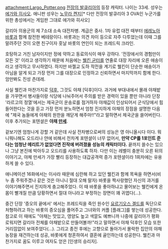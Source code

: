 attachment:Largo_Potter.png
[[전장의 발큐리아]]의 등장 캐릭터. 나이는 33세. 성우는 [[에가와 히사오]]. 애니판 성우는 [[노무라 켄지]][* 다만 전장의 발큐리아 3 OVA인 누군가를 위한 총성에서는 게임판 그대로 에가와 히사오]

갈리아 의용군의 제 7소대 소속 대전차병. 계급은 중사. 1차 유럽 대전 때부터 [[에레노아 바롯]]과 함께 참전한 베테랑이다. 바롯과는 의견 차이 등으로 자주 다투었는데 이때 그를 말려주던 것이 오랜 친구이자 훗날 바롯의 연인이 되는 프레드릭 크라인.

호탕하고 거친 남자이지만 정에 약하고 동료의식이 매우 강하다. '전장에서의 경험만이 모든 것' 이라고 생각하기 때문에 처음에는 [[웰킨 균터]]를 연줄로 대장 자리에 오른 애송이라고 생각하고 무시하였다. 하지만 바젤교 도하 작전을 계기로 웰킨이 단순한 애송이가 아님을 알게 되고 가장 먼저 그를 대장으로 인정하고 신뢰하면서 마지막까지 함께 한다. 암만봐도 진성 츤데레.

사실 웰킨과 마찬가지로 [[덕후]], 그것도 야채 [덕후]이다. 과거에 부대내에서 몰래 야채밭을 가꾸면서 병사들이랑 식당에 나눠주어서 주의를 받은 경력이 있을 뿐만 아니라 단장 '라르고의 정열'에서는 제국군이 운송로를 점거하자 야채값이 인상되어서 군식당에서 힘들어한다는 것을 듣고 가장 먼저 분노하면서 엄청 진지하게 야채의 장점을 설명한 다음에 "제국 놈들에게 야채의 원한을 깨닫게 해주마!!"라고 말하면서 제국군을 쓸어버린다. 이후 추가되는 포텐셜은 '''야채 [[만세]]'''.

겉보기엔 엄청나게 강할 거 같은데 사실 전차병으로써의 성능은 영 아니올시다 이다. 뭐니뭐니해도 오드리나 얀에 비해서 전차계 포텐셜이 너무 없어서, '''만약 CP를 1포인트 준다는 엄청난 메리트가 없었다면 진작에 버려졌을 성능의 캐릭터이다.'''  끝까지 쓸수는 있으나 그냥 본진에 박아두고 오드리를 사용하도록 하자. 다만 이는 레벨이 충분히 오른 뒤의 이야기고, 야체 만세가 가장 빨리 등장하는 대갑공격력 증가 포텐셜이라 1회차에는 유용하게 쓸 수 있다.

애니메이션 16화에서는 이사라 때문에 심란해 하고 있던 웰킨과 함께 목욕을 하면서(비누 좀 주워주겠나 같은 것은 아니니 절대 오해 말자) 바롯을 짝사랑했던 자신의 과거를 이야기해주면서 진지하게 충고해주었다. 이 때 바롯을 좋아하냐고 물어보는 웰킨에게 온몸이 빨개질 만큼 당황하면서 절대 아니라고 부정하는 장면이 꽤 귀엽다(…).

중간 단장 '증오의 끝에서' 에서는 프레드릭을 죽인 원수인 [[요르기오스 겔드]]를 독단으로 처형하려고 하는 바롯의 증오심을 풀어주고 그녀와의 커플 [플래그]를 쌓는데 성공한다. 참고로 이 때에도 "야채는 맛있고, 영양도 높고 색깔도 예쁘니까 나중에 갈리아가 평화로워지면 갈리아 전체를 야채밭으로 만들어볼까!"라고 말하면서 야채 덕후인 모습 또한 거리낌없이 보여주었다(…). 그리고 종전 후에는 고향으로 돌아가서 몰락한 집안의 야채 농장을 재건하는데 성공, 바롯에게 청혼하여서 결혼에 골인하는데 성공한다. 웰킨과 마찬가지로 꿈도 이루고 여자도 얻은 [인생의 승리자]. 

